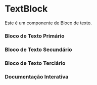 

<Meta of={Story} />

# TextBlock

Este é um componente de Bloco de texto.

### Bloco de Texto Primário

<Canvas of={Story.TextBlockPrimary} layout="centered" />

### Bloco de Texto Secundário

<Canvas of={Story.TextBlockSecondary} layout="centered" />

### Bloco de Texto Terciário

<Canvas of={Story.TextBlockTertiary} layout="centered" />

### Documentação Interativa

<Primary />
<Controls />